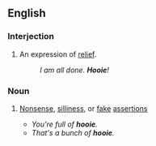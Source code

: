 ==English==

===Interjection===
{{en-interj}}

# {{US|South}} An expression of [[relief]].
#:''I am all done. '''Hooie'''!''

===Noun===
{{en-noun|-}}

# {{slang}} [[nonsense|Nonsense]], [[silliness]], or [[fake]] [[assertions]]
#*''You're full of '''hooie'''.''
#*''That's a bunch of '''hooie'''.''